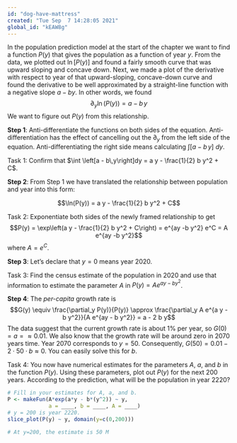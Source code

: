 ```yaml
---
id: "dog-have-mattress"
created: "Tue Sep  7 14:28:05 2021"
global_id: "kEAW8g"
---
```




In the population prediction model at the start of the chapter we want to find a function $P(y)$ that gives the population as a function of year $y$. From the data, we plotted out $\ln\left[P(y)\right]$ and found a fairly smooth curve that was upward sloping and concave down. Next, we made a plot of the derivative with respect to year of that upward-sloping, concave-down curve and found the derivative to be well approximated by a straight-line function with a negative slope $a - b y$. In other words, we found
$$\partial_y \ln(P(y)) = a - b\,y$$
We want to figure out $P(y)$ from this relationship.

**Step 1**: Anti-differentiate the functions on both sides of the equation. Anti-differentiation has the effect of cancelling out the $\partial_y$ from the left side of the equation. Anti-differentiating the right side means calculating $\int \left[a - b\, y\right]\ dy$.

Task 1: Confirm that $\int \left[a - b\,y\right]dy = a y - \frac{1}{2} b y^2 + C$.

**Step 2**: From Step 1 we have translated the relationship between population and year into this form:

$$\ln(P(y)) = a y - \frac{1}{2} b y^2 + C$$

Task 2: Exponentiate both sides of the newly framed relationship to get $$P(y) = \exp\left(a y - \frac{1}{2} b y^2 + C\right) = e^{ay -b y^2} e^C = A e^{ay -b y^2}$$ where $A = e^C$.  

**Step 3**: Let's declare that $y=0$ means year 2020.

Task 3: Find the census estimate of the population in 2020 and use that information to estimate the parameter $A$ in $P(y) = A e^{ay-b y^2}$.

**Step 4**: The *per-capita* growth rate is $$G(y) \equiv \frac{\partial_y P(y)}{P(y)} \approx \frac{\partial_y A e^{a y - b y^2}}{A e^{ay - b y^2}} = a - 2 b y$$ The data suggest that the current growth rate is about 1% per year, so  $G(0) = a =  \approx 0.01$. We also know that the growth rate will be around zero in 2070 years time. Year 2070 corresponds to $y=50$. Consequently, $G(50) = 0.01 - 2\cdot 50\cdot b\approx 0$. You can easily solve this for $b$. 

Task 4: You now have numerical estimates for the parameters $A$, $a$, and $b$ in the function $P(y)$. Using these parameters, plot out $P(y)$ for the next 200 years. According to the prediction, what will be the population in year 2220?

```r
# Fill in your estimates for A, a, and b.
P <- makeFun(A*exp(a*y - b*(y^2)) ~ y, 
             a = ____, b = ____, A = ____)
# y = 200 is year 2220.
slice_plot(P(y) ~ y, domain(y=c(0,200)))

# At y=200, the estimate is 50 M
```

